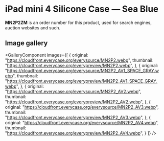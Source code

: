 
# iPad mini 4 Silicone Case — Sea Blue

<Callout type='info' emoji='👉🏻'>**MN2P2ZM** is an order number for this product, used for search engines, auction websites and such.</Callout>

## Image gallery

<GalleryComponent
    images={[
      {
        original: "https://cloudfront.everycase.org/everysource/MN2P2.webp",
        thumbnail: "https://cloudfront.everycase.org/everypreview/MN2P2.webp",
      },
      {
        original: "https://cloudfront.everycase.org/everysource/MN2P2_AV1_SPACE_GRAY.webp",
        thumbnail: "https://cloudfront.everycase.org/everypreview/MN2P2_AV1_SPACE_GRAY.webp",
      },
      {
        original: "https://cloudfront.everycase.org/everysource/MN2P2_AV2.webp",
        thumbnail: "https://cloudfront.everycase.org/everypreview/MN2P2_AV2.webp",
      },
      {
        original: "https://cloudfront.everycase.org/everysource/MN2P2_AV3.webp",
        thumbnail: "https://cloudfront.everycase.org/everypreview/MN2P2_AV3.webp",
      },
      {
        original: "https://cloudfront.everycase.org/everysource/MN2P2_AV4.webp",
        thumbnail: "https://cloudfront.everycase.org/everypreview/MN2P2_AV4.webp",
      }
    ]}
  />
